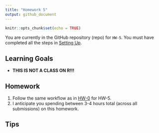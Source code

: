 ```yaml
---
title: "Homework 5"
output: github_document
---
```


```r
knitr::opts_chunk$set(echo = TRUE)
```


You are currently in the GitHub repository (repo) for `HW-5`. You must have
completed all the steps in [Setting 
Up](https://rudeboybert.github.io/MATH216/jekyll/update/2016/09/12/getting-started.html).




## Learning Goals

* **THIS IS NOT A CLASS ON R!!!**




## Homework

1. Follow the same workflow as in <a target="_blank" class="page-link"
href="https://github.com/2016-09-Middlebury-Data-Science/HW-0#homework">HW-0</a>
for HW-5.
1. I anticipate you spending between 3-4 hours total (across all submissions) on this 
homework.




## Tips
